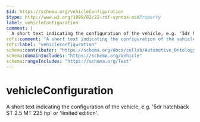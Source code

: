 ```yaml
---
$id: https://schema.org/vehicleConfiguration
$type: http://www.w3.org/1999/02/22-rdf-syntax-ns#Property
label: vehicleConfiguration
comment: |
  A short text indicating the configuration of the vehicle, e.g. '5dr hatchback ST 2.5 MT 225 hp' or 'limited edition'.
rdfs:comment: "A short text indicating the configuration of the vehicle, e.g. '5dr hatchback ST 2.5 MT 225 hp' or 'limited edition'."
rdfs:label: "vehicleConfiguration"
schema:contributor: "https://schema.org/docs/collab/Automotive_Ontology_Working_Group"
schema:domainIncludes: "https://schema.org/Vehicle"
schema:rangeIncludes: "https://schema.org/Text"
---
```


# vehicleConfiguration

A short text indicating the configuration of the vehicle, e.g. '5dr hatchback ST 2.5 MT 225 hp' or 'limited edition'.

